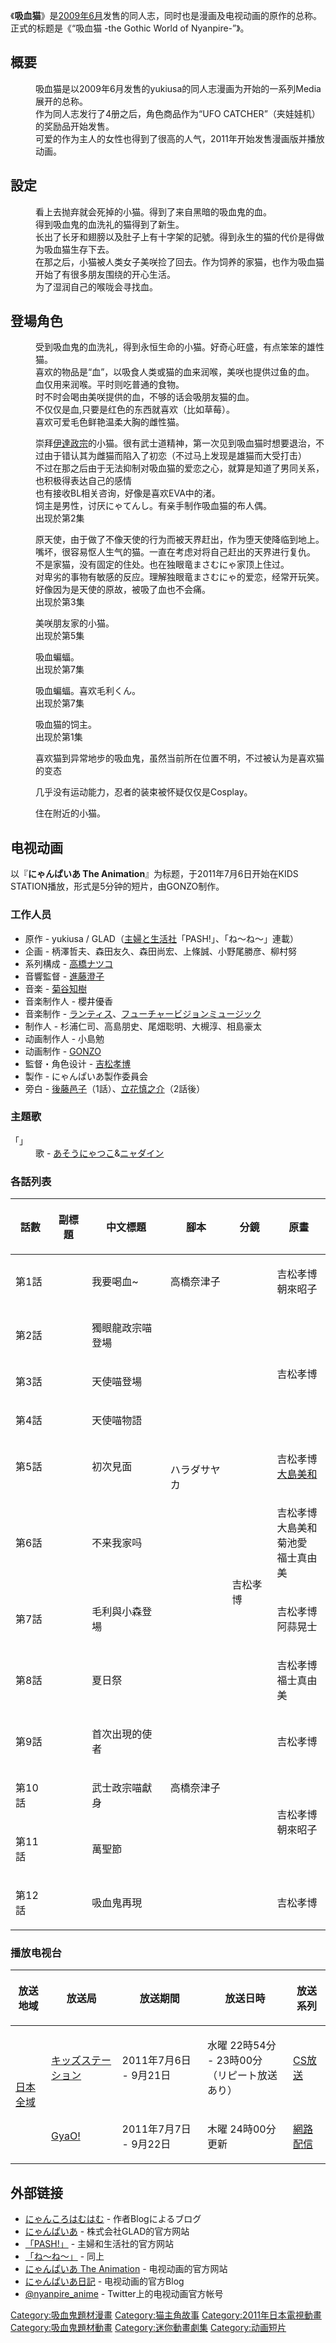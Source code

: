 《'''吸血猫'''》是[[2009年6月|2009年6月]]发售的同人志，同时也是漫画及电视动画的原作的总称。正式的标题是《“吸血猫 -the Gothic World of Nyanpire-”》。

== 概要 ==
:吸血猫是以2009年6月发售的yukiusa的同人志漫画为开始的一系列Media展开的总称。
:作为同人志发行了4册之后，角色商品作为“UFO CATCHER”（夹娃娃机）的奖励品开始发售。
:可爱的作为主人的女性也得到了很高的人气，2011年开始发售漫画版并播放动画。

== 設定 ==
:看上去抛弃就会死掉的小猫。得到了来自黑暗的吸血鬼的血。
:得到吸血鬼的血洗礼的猫得到了新生。
:长出了长牙和翅膀以及肚子上有十字架的記號。得到永生的猫的代价是得做为吸血猫生存下去。
:在那之后，小猫被人类女子美咲捡了回去。作为饲养的家猫，也作为吸血猫开始了有很多朋友围绕的开心生活。
:为了湿润自己的喉咙会寻找血。

== 登場角色 ==

; {{nihongo|吸血猫|にゃんぱいあ|声：[[小清水亜美|小清水亜美]]}}
:受到吸血鬼的血洗礼，得到永恒生命的小猫。好奇心旺盛，有点笨笨的雄性猫。
:喜欢的物品是“血”，以吸食人类或猫的血来润喉，美咲也提供过鱼的血。
:血仅用来润喉。平时则吃普通的食物。
:时不时会喝由美咲提供的血，不够的话会吸朋友猫的血。
:不仅仅是血,只要是红色的东西就喜欢（比如草莓）。
:喜欢可爱毛色鲜艳温柔大胸的雌性猫。

; {{nihongo|獨眼龍 政宗貓|独眼竜まさむにゃ（どくがんりゅう - ）|声：[[杉山紀彰|杉山紀彰]]}}
: 崇拜[[伊達政宗|伊達政宗]]的小猫。很有武士道精神，第一次见到吸血猫时想要退治，不过由于错认其为雌猫而陷入了初恋（不过马上发现是雄猫而大受打击）
: 不过在那之后由于无法抑制对吸血猫的爱恋之心，就算是知道了男同关系，也积极得表达自己的感情
: 也有接收BL相关咨询，好像是喜欢EVA中的渚。
: 饲主是男性，讨厌にゃてんし。有亲手制作吸血猫的布人偶。
: 出现於第2集

; {{nihongo|貓天使|にゃてんし|声：[[福山潤|福山潤]]}}
: 原天使，由于做了不像天使的行为而被天界赶出，作为堕天使降临到地上。
: 嘴坏，很容易怄人生气的猫。一直在考虑对将自己赶出的天界进行复仇。
: 不是家猫，没有固定的住处。也在独眼竜まさむにゃ家顶上住过。
: 对卑劣的事物有敏感的反应。理解独眼竜まさむにゃ的爱恋，经常开玩笑。
: 好像因为是天使的原故，被吸了血也不会痛。
: 出现於第3集

; {{nihongo|茶茶丸|茶々丸（ちゃちゃまる）|声：[[後藤邑子|後藤邑子]]}}
: 美咲朋友家的小猫。
: 出现於第5集

; {{nihongo|毛利|毛利くん（もうり - ）|声：[[前田希美|前田希美]]}}
: 吸血蝙蝠。
: 出现於第7集

; {{nihongo|小森|小森くん（こもり - ）|声：[[前田希美|前田希美]]}}
: 吸血蝙蝠。喜欢毛利くん。
: 出现於第7集

; {{nihongo|美咲|美咲ちゃん|声：[[廣田詩夢|廣田詩夢]]}}
: 吸血猫的饲主。
: 出现於第1集

; {{nihongo|吸血鬼|ヴァンパイア|声：[[立花慎之介|立花慎之介]]}}
: 喜欢猫到异常地步的吸血鬼，虽然当前所在位置不明，不过被认为是喜欢猫的变态

; {{nihongo|喵太郎|にゃたろう}}
: 几乎没有运动能力，忍者的装束被怀疑仅仅是Cosplay。

; {{nihongo|鰹|カツオ}}
: 住在附近的小猫。

== 电视动画 ==
{{Infobox animanga/Headerofja
|title= にゃんぱいあ The Animation
|genre= 猫、吸血鬼、幻想
}}
{{Infobox animanga/TVAnime
|原作= yukiusa / GLAD
|導演=吉松孝博 
|系列構成= 高橋ナツコ
|人物設定= 吉松孝博
|動畫製作= [[GONZO|GONZO]]
|播放電視台=Kids Station
|其他電視台= 
|播放開始=2011年7月6日
|播放結束=2011年9月21日
|話數=12 
|其他= 
|版權= yukiusa / GLAD・<br/>にゃんぱいあ製作委員会
}}
{{Infobox animanga/Footerofja}}
以『'''にゃんぱいあ The Animation'''』为标题，于2011年7月6日开始在KIDS STATION播放，形式是5分钟的短片，由GONZO制作。

=== 工作人员 ===
* 原作 - yukiusa / GLAD（[[主婦と生活社|主婦と生活社]]「PASH!」、「ね〜ね〜」連載）
* 企画 - 柄澤哲夫、森田友久、森田尚宏、上條誠、小野尾勝彦、柳村努
* 系列構成 - [[高橋ナツコ|高橋ナツコ]]
* 音響監督 - [[進藤澄子|進藤澄子]]
* 音楽 - [[菊谷知樹|菊谷知樹]]
* 音楽制作人 - 櫻井優香
* 音楽制作 - [[ランティス|ランティス]]、[[フューチャービジョンミュージック|フューチャービジョンミュージック]]
* 制作人 - 杉浦仁司、高島朋史、尾畑聡明、大槻淳、相島豪太
* 动画制作人 - 小島勉
* 动画制作 - [[GONZO|GONZO]]
* 監督・角色设计 - [[吉松孝博|吉松孝博]]
* 製作 - にゃんぱいあ製作委員会
* 旁白 - [[後藤邑子|後藤邑子]]（1話）、[[立花慎之介|立花慎之介]]（2話後）

=== 主題歌 ===
; 「{{lang|ja|にゃんぱいあ体操}}」
: 歌 - [[麻生夏子|あそうにゃつこ]]&[[前山田健一|ニャダイン]]

=== 各話列表 ===
{| class="wikitable" style="margin:0px auto; text-align:center; font-size:small;"
|-
!話數!!副標題!!中文標題!!腳本!!分鏡!!原畫
|-
|第1話||{{lang|ja|血ぃくれにゃ}}||我要喝血~||高橋奈津子||rowspan="12"|吉松孝博||吉松孝博<br />朝來昭子
|-
|第2話||{{lang|ja|独眼竜まさむにゃ登場}}||獨眼龍政宗喵登場||rowspan="6"|ハラダサヤカ||rowspan="3"|吉松孝博
|-
|第3話||{{lang|ja|にゃてんしさん登場}}||天使喵登場
|-
|第4話||{{lang|ja|にゃてんしさん物語}}||天使喵物語
|-
|第5話||{{lang|ja|はじめまして}}||初次見面||吉松孝博<br />[[大島美和|大島美和]]
|-
|第6話||{{lang|ja|うちに来ないか}}||不来我家吗||吉松孝博<br />大島美和<br />菊池愛<br />福士真由美
|-
|第7話||{{lang|ja|毛利くんと小森くん登場}}||毛利與小森登場||吉松孝博<br />阿蒜晃士
|-
|第8話||{{lang|ja|夏祭り}}||夏日祭||rowspan="5"|高橋奈津子||吉松孝博<br />福士真由美
|-
|第9話||{{lang|ja|はじめてのおつかい}}||首次出現的使者||吉松孝博
|-
|第10話||{{lang|ja|武士まさむにゃの献身}}||武士政宗喵獻身||rowspan="2"|吉松孝博<br />朝來昭子
|-
|第11話||{{lang|ja|ハロウィン}}||萬聖節
|-
|第12話||{{lang|ja|ヴァンパイア再び}}||吸血鬼再現||吉松孝博
|}

=== 播放电视台 ===
{| class="wikitable" style="font-size:small"
|-
!放送地域!!放送局!!放送期間!!放送日時!!放送系列
|-
|rowspan="2"|[[全国放送|日本全域]]||[[キッズステーション|キッズステーション]]||2011年7月6日 - 9月21日||水曜 22時54分 - 23時00分<br/>（リピート放送あり）||[[日本における衛星放送|CS放送]]
|-
|[[GyaO!|GyaO!]]||2011年7月7日 - 9月22日||木曜 24時00分更新||[[網路配信|網路配信]]
|}

== 外部链接==
* [http://yaplog.jp/nyankorohamu2/ にゃんころはむはむ]{{Wayback|url=http://yaplog.jp/nyankorohamu2/ |date=20181205201531 }} - 作者Blogによるブログ
* [http://www.glad-shop.jp/nyanpire/ にゃんぱいあ] {{Wayback|url=http://www.glad-shop.jp/nyanpire/ |date=20210805231336 }} - 株式会社GLAD的官方网站
* [http://www.shufu.co.jp/topics/pash/ 「PASH!」]{{Wayback|url=http://www.shufu.co.jp/topics/pash/ |date=20190608140923 }} - 主婦和生活社的官方网站
* [https://web.archive.org/web/20101104182806/http://www.shufu.co.jp/magazine/nene/index.html 「ね〜ね〜」] - 同上
* [http://www.nyanpire.jp/ にゃんぱいあ The Animation]{{Wayback|url=http://www.nyanpire.jp/ |date=20110714093043 }} - 电视动画的官方网站
* [http://ameblo.jp/nyanpireanime/ にゃんぱいあ日記]{{Wayback|url=http://ameblo.jp/nyanpireanime/ |date=20201202085005 }} - 电视动画的官方Blog
* [http://twitter.com/nyanpire_anime @nyanpire_anime]{{Wayback|url=http://twitter.com/nyanpire_anime |date=20201202085014 }} - Twitter上的电视动画官方帐号
{{GONZO}}
{{DEFAULTSORT:Nyanpire}}
[[Category:吸血鬼題材漫畫|Category:吸血鬼題材漫畫]]
[[Category:猫主角故事|Category:猫主角故事]]
[[Category:2011年日本電視動畫|Category:2011年日本電視動畫]]
[[Category:吸血鬼題材動畫|Category:吸血鬼題材動畫]]
[[Category:迷你動畫劇集|Category:迷你動畫劇集]]
[[Category:动画短片|Category:动画短片]]